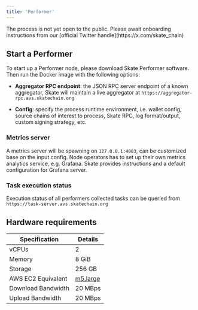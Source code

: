 ```yaml
---
title: 'Performer'
---
```


<Note>
  The process is not yet open to the public. Please await onboarding instructions from our [official Twitter handle](https://x.com/skate_chain)
</Note>

## Start a Performer

To start up a Performer node, please download Skate Performer software. Then run the Docker image with the following options:

+ **Aggregator RPC endpoint**: the JSON RPC server endpoint of a known aggregator, Skate will maintain a live aggregator at `https://aggregator-rpc.avs.skatechain.org`

+ **Config**: specify the process runtime environment, i.e. wallet config, source chains of interest to process, Skate RPC, log format/output, custom signing strategy, etc.

### Metrics server

A metrics server will be spawning on `127.0.0.1:4003`, can be customized base on the input config. Node operators has to set up their own metrics analytics service, e.g. Grafana. Skate provides instructions and a default configuration for Grafana server.

### Task execution status

Execution status of all performers collected tasks can be queried from `https://task-server.avs.skatechain.org`

## Hardware requirements

| Specification                | Details              |
|------------------------------|----------------------|
| vCPUs                        | 2                    |
| Memory                       | 8 GiB                |
| Storage                      | 256 GB               |
| AWS EC2 Equivalent           | [m5.large](https://aws.amazon.com/ec2/instance-types/)             |
| Download Bandwidth           | 20 MBps              |
| Upload Bandwidth             | 20 MBps              |
